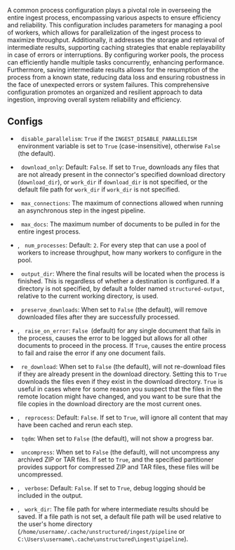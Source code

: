A common process configuration plays a pivotal role in overseeing the entire ingest process, encompassing various aspects to ensure efficiency and reliability. This configuration includes parameters for managing a pool of workers, which allows for parallelization of the ingest process to maximize throughput. Additionally, it addresses the storage and retrieval of intermediate results, supporting caching strategies that enable replayability in case of errors or interruptions. By configuring worker pools, the process can efficiently handle multiple tasks concurrently, enhancing performance. Furthermore, saving intermediate results allows for the resumption of the process from a known state, reducing data loss and ensuring robustness in the face of unexpected errors or system failures. This comprehensive configuration promotes an organized and resilient approach to data ingestion, improving overall system reliability and efficiency.

## Configs

*   <Icon icon="v"/><Icon icon="2"/>&nbsp;&nbsp;`disable_parallelism`: `True` if the `INGEST_DISABLE_PARALLELISM` environment variable is set to `True` (case-insensitive), otherwise `False` (the default).

*   <Icon icon="v"/><Icon icon="2"/>&nbsp;&nbsp;`download_only`: Default: `False`. If set to `True`, downloads any files that are not already present in the connector's specified download directory (`download_dir`), or `work_dir` if `download_dir` is not specified, or the default file path for `work_dir` if `work_dir` is not specified.

*   <Icon icon="v"/><Icon icon="2"/>&nbsp;&nbsp;`max_connections`: The maximum of connections allowed when running an asynchronous step in the ingest pipeline.

*   <Icon icon="v"/><Icon icon="2"/>&nbsp;&nbsp;`max_docs`: The maximum number of documents to be pulled in for the entire ingest process.

*   <Icon icon="v"/><Icon icon="2"/>,&nbsp;<Icon icon="v"/><Icon icon="1"/>&nbsp;&nbsp;`num_processes`: Default: `2`. For every step that can use a pool of workers to increase throughput, how many workers to configure in the pool.

*   <Icon icon="v"/><Icon icon="1"/>&nbsp;&nbsp;`output_dir`: Where the final results will be located when the process is finished. This is regardless of whether a destination is configured. If a directory is not specified, by default a folder named `structured-output`, relative to the current working directory, is used.

*   <Icon icon="v"/><Icon icon="2"/>&nbsp;&nbsp;`preserve_downloads`: When set to `False` (the default), will remove downloaded files after they are successfully processed.

*   <Icon icon="v"/><Icon icon="2"/>,&nbsp;<Icon icon="v"/><Icon icon="1"/>&nbsp;&nbsp;`raise_on_error`: `False `(default) for any single document that fails in the process, causes the error to be logged but allows for all other documents to proceed in the process. If `True`, causes the entire process to fail and raise the error if any one document fails.

*   <Icon icon="v"/><Icon icon="2"/>&nbsp;&nbsp;`re_download`: When set to `False` (the default), will not re-download files if they are already present in the download directory. Setting this to `True` downloads the files even if they exist in the download directory. `True` is useful in cases where for some reason you suspect that the files in the remote location might have changed, and you want to be sure that the file copies in the download directory are the most current ones. 

*   <Icon icon="v"/><Icon icon="2"/>,&nbsp;<Icon icon="v"/><Icon icon="1"/>&nbsp;&nbsp;`reprocess`: Default: `False`. If set to `True`, will ignore all content that may have been cached and rerun each step.

*   <Icon icon="v"/><Icon icon="2"/>&nbsp;&nbsp;`tqdm`: When set to `False` (the default), will not show a progress bar.

*   <Icon icon="v"/><Icon icon="2"/>&nbsp;&nbsp;`uncompress`: When set to `False` (the default), will not uncompress any archived ZIP or TAR files. If set to `True`, and the specified partitioner provides support for compressed ZIP and TAR files, these files will be uncompressed.

*   <Icon icon="v"/><Icon icon="2"/>,&nbsp;<Icon icon="v"/><Icon icon="1"/>&nbsp;&nbsp;`verbose`: Default: `False`. If set to `True`, debug logging should be included in the output.

*   <Icon icon="v"/><Icon icon="2"/>,&nbsp;<Icon icon="v"/><Icon icon="1"/>&nbsp;&nbsp;`work_dir`: The file path for where intermediate results should be saved. If a file path is not set, a default file path will be used relative to the user's home directory (`/home/username/.cache/unstructured/ingest/pipeline` or `C:\Users\username\.cache\unstructured\ingest\pipeline`).

